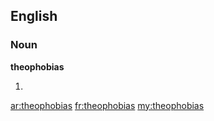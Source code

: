 ==English==

===Noun===
'''theophobias'''

# {{plural of|[[theophobia]]}}

[[ar:theophobias]]
[[fr:theophobias]]
[[my:theophobias]]